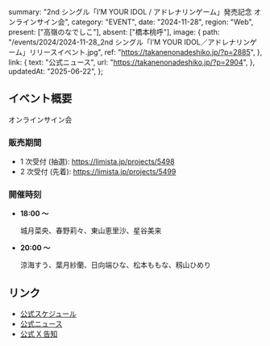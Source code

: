   summary: "2nd シングル「I’M YOUR IDOL / アドレナリンゲーム」発売記念 オンラインサイン会",
  category: "EVENT",
  date: "2024-11-28",
  region: "Web",
  present: ["高嶺のなでしこ"],
  absent: ["橋本桃呼"],
  image: {
    path: "/events/2024/2024-11-28_2nd シングル「I’M YOUR IDOL／アドレナリンゲーム」リリースイベント.jpg",
    ref: "https://takanenonadeshiko.jp/?p=2885",
  },
  link: {
    text: "公式ニュース",
    url: "https://takanenonadeshiko.jp/?p=2904",
  },
  updatedAt: "2025-06-22",
};

## イベント概要

オンラインサイン会

### 販売期間

- 1 次受付 (抽選): https://limista.jp/projects/5498
- 2 次受付 (先着): https://limista.jp/projects/5499

### 開催時刻

- **18:00 〜**

  城月菜央、春野莉々、東山恵里沙、星谷美来

- **20:00 〜**

  涼海すう、葉月紗蘭、日向端ひな、松本ももな、籾山ひめり

## リンク

- [公式スケジュール](https://takanenonadeshiko.jp/?p=2885)
- [公式ニュース](https://takanenonadeshiko.jp/?p=2904)
- [公式 X 告知](https://x.com/takanenofficial/status/1858820011038503237)
